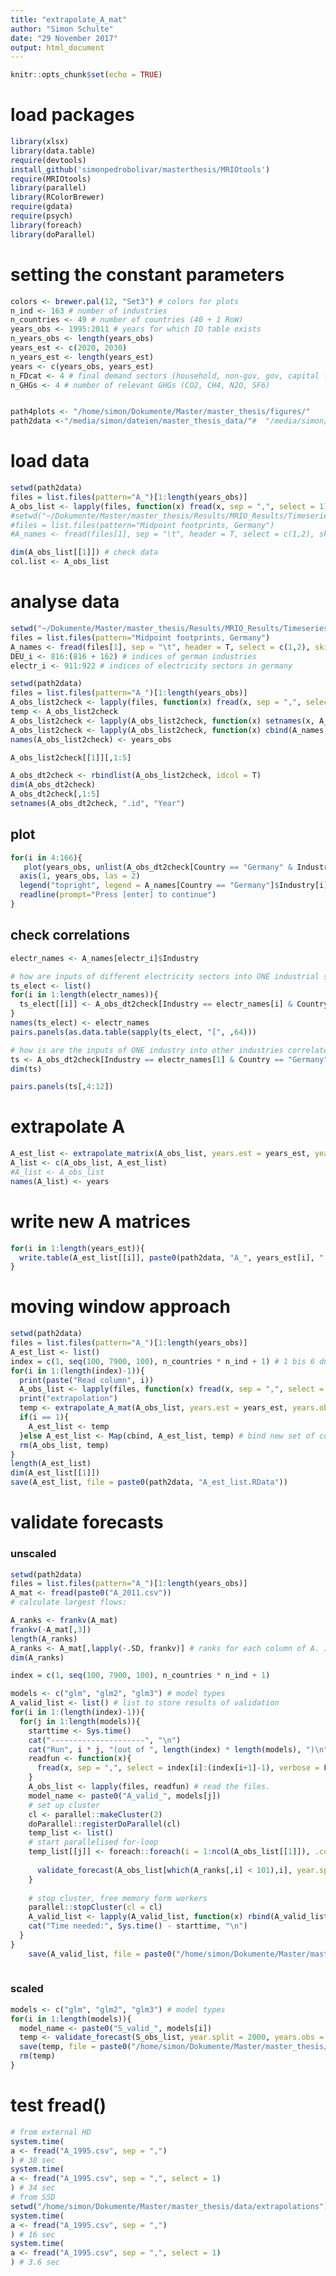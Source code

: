 ```yaml
---
title: "extrapolate_A_mat"
author: "Simon Schulte"
date: "29 November 2017"
output: html_document
---
```


```r
knitr::opts_chunk$set(echo = TRUE)
```

# load packages
```r
library(xlsx)
library(data.table)
require(devtools)
install_github('simonpedrobolivar/masterthesis/MRIOtools')
require(MRIOtools)
library(parallel)
library(RColorBrewer)
require(gdata)
require(psych)
library(foreach)
library(doParallel)
```


# setting the constant parameters
```r
colors <- brewer.pal(12, "Set3") # colors for plots
n_ind <- 163 # number of industries
n_countries <- 49 # number of countries (40 + 1 RoW)
years_obs <- 1995:2011 # years for which IO table exists
n_years_obs <- length(years_obs)
years_est <- c(2020, 2030)
n_years_est <- length(years_est)
years <- c(years_obs, years_est)
n_FDcat <- 4 # final demand sectors (household, non-gov, gov, capital formation)
n_GHGs <- 4 # number of relevant GHGs (CO2, CH4, N2O, SF6)


path4plots <- "/home/simon/Dokumente/Master/master_thesis/figures/"
path2data <-"/media/simon/dateien/master_thesis_data/"#  "/media/simon/Elements1/EXIOBASEv3_txt/Extrapolations/A_matrix/"
```


# load data
```r
setwd(path2data)
files = list.files(pattern="A_")[1:length(years_obs)]
A_obs_list <- lapply(files, function(x) fread(x, sep = ",", select = 1)) # read the files. List of data.tables. Each element of the list represents ONE year. 
#setwd("~/Dokumente/Master/master_thesis/Results/MRIO_Results/Timeseries 1995 – 2015_2017_11_20__19_16_11")
#files = list.files(pattern="Midpoint footprints, Germany")
#A_names <- fread(files[1], sep = "\t", header = T, select = c(1,2), skip = 0)

dim(A_obs_list[[1]]) # check data
col.list <- A_obs_list

```

# analyse data
```r
setwd("~/Dokumente/Master/master_thesis/Results/MRIO_Results/Timeseries 1995 – 2015_2017_11_20__19_16_11")
files = list.files(pattern="Midpoint footprints, Germany")
A_names <- fread(files[1], sep = "\t", header = T, select = c(1,2), skip = 0)
DEU_i <- 816:(816 + 162) # indices of german industries
electr_i <- 911:922 # indices of electricity sectors in germany

setwd(path2data)
files = list.files(pattern="A_")[1:length(years_obs)]
A_obs_list2check <- lapply(files, function(x) fread(x, sep = ",", select = DEU_i, verbose = F)) # read the files.
temp <- A_obs_list2check
A_obs_list2check <- lapply(A_obs_list2check, function(x) setnames(x, A_names[Country == "Germany"]$Industry)) # set colnames
A_obs_list2check <- lapply(A_obs_list2check, function(x) cbind(A_names, x)) # add column for industry and country
names(A_obs_list2check) <- years_obs

A_obs_list2check[[1]][,1:5]

A_obs_dt2check <- rbindlist(A_obs_list2check, idcol = T)
dim(A_obs_dt2check)
A_obs_dt2check[,1:5]
setnames(A_obs_dt2check, ".id", "Year")
```

## plot
```r
for(i in 4:166){ 
   plot(years_obs, unlist(A_obs_dt2check[Country == "Germany" & Industry == "Production of electricity by coal", i, with = F]), col = 1, type = "l", las = 2, xaxt = "n", ylab = "")
  axis(1, years_obs, las = 2)
  legend("topright", legend = A_names[Country == "Germany"]$Industry[i], bg = "white")
  readline(prompt="Press [enter] to continue")
}
```

## check correlations
```r
electr_names <- A_names[electr_i]$Industry

# how are inputs of different electricity sectors into ONE industrial sectors correlated?
ts_elect <- list()
for(i in 1:length(electr_names)){
  ts_elect[[i]] <- A_obs_dt2check[Industry == electr_names[i] & Country == "Germany"]
}
names(ts_elect) <- electr_names
pairs.panels(as.data.table(sapply(ts_elect, "[", ,64)))

# how is are the inputs of ONE industry into other industries correlated?
ts <- A_obs_dt2check[Industry == electr_names[1] & Country == "Germany"]
dim(ts)

pairs.panels(ts[,4:12])
```




# extrapolate A
```r
A_est_list <- extrapolate_matrix(A_obs_list, years.est = years_est, years.obs = years_obs, parallel = T, n.cores = 3)
A_list <- c(A_obs_list, A_est_list)
#A_list <- A_obs_list
names(A_list) <- years
```

# write new A matrices
```r
for(i in 1:length(years_est)){
  write.table(A_est_list[[i]], paste0(path2data, "A_", years_est[i], ".txt"), row.names = F, col.names = F, sep = "\t") 
}
```


# moving window approach

```r
setwd(path2data)
files = list.files(pattern="A_")[1:length(years_obs)]
A_est_list <- list()
index = c(1, seq(100, 7900, 100), n_countries * n_ind + 1) # 1 bis 6 durchgelaufen
for(i in 1:(length(index)-1)){
  print(paste("Read column", i))
  A_obs_list <- lapply(files, function(x) fread(x, sep = ",", select = index[i]:(index[i+1]-1), verbose = F)) # read the files. 
  print("extrapolation")
  temp <- extrapolate_A_mat(A_obs_list, years.est = years_est, years.obs = years_obs, parallel = T, n.cores = 3)
  if(i == 1){
    A_est_list <- temp
  }else A_est_list <- Map(cbind, A_est_list, temp) # bind new set of columns (one column for each year) to each data.frame
  rm(A_obs_list, temp)
}
length(A_est_list)
dim(A_est_list[[1]])
save(A_est_list, file = paste0(path2data, "A_est_list.RData"))
```




# validate forecasts
### unscaled
```r
setwd(path2data)
files = list.files(pattern="A_")[1:length(years_obs)]
A_mat <- fread(paste0("A_2011.csv"))
# calculate largest flows: 

A_ranks <- frankv(A_mat)
frankv(-A_mat[,3])
length(A_ranks)
A_ranks <- A_mat[,lapply(-.SD, frankv)] # ranks for each column of A. 1 is largest flow, 2 2nd largest , etc. 
dim(A_ranks)

index = c(1, seq(100, 7900, 100), n_countries * n_ind + 1) 

models <- c("glm", "glm2", "glm3") # model types
A_valid_list <- list() # list to store results of validation
for(i in 1:(length(index)-1)){
  for(j in 1:length(models)){
    starttime <- Sys.time()
    cat("---------------------", "\n")
    cat("Run", i * j, "(out of ", length(index) * length(models), ")\n")
    readfun <- function(x){
      fread(x, sep = ",", select = index[i]:(index[i+1]-1), verbose = F) # load 100 cols of A
    }
    A_obs_list <- lapply(files, readfun) # read the files. 
    model_name <- paste0("A_valid_", models[j])
    # set up cluster
    cl <- parallel::makeCluster(2)
    doParallel::registerDoParallel(cl)
    temp_list <- list()
    # start parallelised for-loop
    temp_list[[j]] <- foreach::foreach(i = 1:ncol(A_obs_list[[1]]), .combine = c) %dopar%{
      
      validate_forecast(A_obs_list[which(A_ranks[,i] < 101),i], year.split = 2000, years.obs = years_obs, parallel = F, n.cores = 3, type = models[j], scale = F)
    }
    
    # stop cluster, free memory form workers
    parallel::stopCluster(cl = cl) 
    A_valid_list <- lapply(A_valid_list, function(x) rbind(A_valid_list, x))
    cat("Time needed:", Sys.time() - starttime, "\n")
  }
}
    save(A_valid_list, file = paste0("/home/simon/Dokumente/Master/master_thesis/scripts/R/data/A_valid_list.RData"))
  
```

### scaled
```r
models <- c("glm", "glm2", "glm3") # model types
for(i in 1:length(models)){
  model_name <- paste0("S_valid_", models[i])
  temp <- validate_forecast(S_obs_list, year.split = 2000, years.obs = years_obs, parallel = T, n.cores = 3, type = models[i], scale = T)
  save(temp, file = paste0("/home/simon/Dokumente/Master/master_thesis/scripts/R/data/", model_name, ".RData"))
  rm(temp)
}
```








# test fread()
```r
# from external HD
system.time(
a <- fread("A_1995.csv", sep = ",")
) # 38 sec
system.time(
a <- fread("A_1995.csv", sep = ",", select = 1)
) # 34 sec
# from SSD
setwd("/home/simon/Dokumente/Master/master_thesis/data/extrapolations")
system.time(
a <- fread("A_1995.csv", sep = ",")
) # 16 sec
system.time(
a <- fread("A_1995.csv", sep = ",", select = 1)
) # 3.6 sec
```

